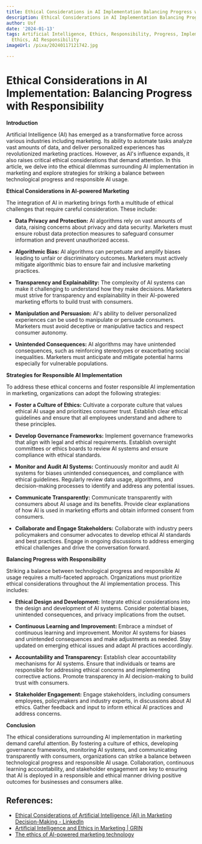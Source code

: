 ```yaml
---
title: Ethical Considerations in AI Implementation Balancing Progress with Responsibility
description: Ethical Considerations in AI Implementation Balancing Progress with Responsibility
author: Usf
date: '2024-01-13'
tags: Artificial Intelligence, Ethics, Responsibility, Progress, Implementation, AI
  Ethics, AI Responsibility
imageUrl: /pixa/20240117121742.jpg

---
```

#  Ethical Considerations in AI Implementation: Balancing Progress with  Responsibility

**Introduction**

Artificial Intelligence (AI) has emerged as a transformative force across  various industries including marketing.  Its  ability to automate tasks analyze vast amounts  of data,  and deliver personalized experiences has revolutionized marketing  practices. However, as AI's  influence expands, it also raises critical ethical considerations that demand attention. In this article, we delve into the ethical dilemmas surrounding AI implementation in marketing and  explore strategies for striking a balance between technological progress  and responsible AI usage.

**Ethical Considerations in AI-powered Marketing**

The integration of AI in marketing brings forth a multitude of ethical challenges that require  careful consideration. These include:

* **Data Privacy and Protection:** AI algorithms rely on vast amounts of data, raising concerns about  privacy and data  security. Marketers must ensure robust  data protection measures to safeguard consumer information and prevent unauthorized access.

* **Algorithmic Bias:** AI algorithms can perpetuate and amplify biases leading to unfair  or discriminatory  outcomes. Marketers must actively mitigate algorithmic bias to ensure fair and inclusive marketing practices.

* **Transparency and Explainability:** The complexity of  AI systems can make it challenging to understand how they make decisions. Marketers must strive for transparency and explainability in their AI-powered marketing efforts to build  trust with consumers.

* **Manipulation and Persuasion:** AI's ability to deliver personalized experiences  can be used to manipulate or persuade consumers. Marketers must  avoid deceptive or manipulative tactics and respect consumer  autonomy.

* **Unintended Consequences:** AI algorithms may have unintended consequences, such as  reinforcing stereotypes or exacerbating social inequalities. Marketers must anticipate and  mitigate potential harms especially for vulnerable  populations.

**Strategies for Responsible AI Implementation**

To  address these  ethical  concerns and  foster responsible AI implementation in marketing, organizations can adopt the following strategies:

* **Foster a Culture of Ethics:** Cultivate a corporate culture that values ethical AI usage and prioritizes consumer trust. Establish clear ethical guidelines  and ensure that all employees understand and adhere to these principles.

* **Develop Governance Frameworks:** Implement governance  frameworks that align with  legal and ethical requirements. Establish oversight committees or ethics boards to review AI systems and ensure compliance  with ethical standards.

* **Monitor and Audit AI Systems:** Continuously monitor and audit AI  systems for biases unintended consequences, and compliance with ethical guidelines. Regularly review data usage,  algorithms, and decision-making  processes  to identify and address any potential issues.

* **Communicate Transparently:** Communicate transparently with consumers about AI usage and its  benefits. Provide clear explanations of how AI is used in marketing efforts and obtain informed consent from consumers.

* **Collaborate and Engage Stakeholders:** Collaborate with industry peers policymakers and consumer advocates  to develop ethical AI standards and best  practices. Engage in ongoing discussions to address emerging ethical challenges and drive the conversation forward.

**Balancing Progress with Responsibility**

Striking a balance between technological progress and responsible AI usage  requires a  multi-faceted approach. Organizations must prioritize ethical considerations throughout the AI implementation process. This includes:

* **Ethical Design and Development:**  Integrate ethical considerations into  the  design and development  of AI systems. Consider potential biases, unintended consequences, and privacy implications from  the outset.

* **Continuous Learning and Improvement:** Embrace a mindset of  continuous learning and improvement. Monitor AI systems for  biases and unintended consequences and make adjustments as needed.  Stay updated on emerging ethical issues and adapt AI practices accordingly.

* **Accountability and  Transparency:** Establish clear accountability mechanisms for AI systems. Ensure that individuals or teams are  responsible for addressing ethical concerns and implementing corrective actions. Promote transparency in AI decision-making to build trust with consumers.

* **Stakeholder Engagement:** Engage stakeholders,  including consumers employees,  policymakers and industry experts, in discussions about  AI ethics.  Gather feedback and input to inform ethical AI practices and  address concerns.

**Conclusion**

The ethical considerations surrounding AI implementation in  marketing demand careful attention. By fostering a culture of ethics, developing governance frameworks, monitoring AI systems,  and communicating transparently with consumers, organizations can strike a balance between technological progress and  responsible AI  usage.  Collaboration, continuous learning accountability, and stakeholder engagement are key to ensuring that AI is  deployed in a responsible and ethical manner driving  positive outcomes  for businesses and consumers alike.

## References:
- [Ethical Considerations of Artificial Intelligence (AI) in Marketing Decision-Making - LinkedIn](https://www.linkedin.com/pulse/ethical-considerations-artificial-intelligence-ai-mohadikar)
- [Artificial Intelligence and Ethics in Marketing | GRIN](https://grin.co/blog/artificial-intelligence-and-ethics/)
- [The ethics of AI-powered marketing technology](https://martech.org/the-ethics-of-ai-powered-marketing-technology/)
